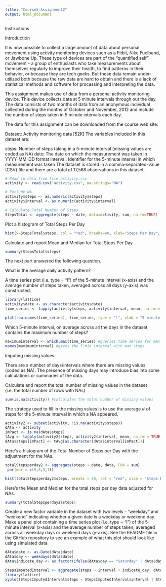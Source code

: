 ---
title: "Course5-Assignment2"
output: html_document
---

Instructions

Introduction

It is now possible to collect a large amount of data about personal movement using activity monitoring devices such as a Fitbit, Nike Fuelband, or Jawbone Up. These type of devices are part of the "quantified self" movement - a group of enthusiasts who take measurements about themselves regularly to improve their health, to find patterns in their behavior, or because they are tech geeks. But these data remain under-utilized both because the raw data are hard to obtain and there is a lack of statistical methods and software for processing and interpreting the data.

This assignment makes use of data from a personal activity monitoring device. This device collects data at 5 minute intervals through out the day. The data consists of two months of data from an anonymous individual collected during the months of October and November, 2012 and include the number of steps taken in 5 minute intervals each day.

The data for this assignment can be downloaded from the course web site:

Dataset: Activity monitoring data [52K]
The variables included in this dataset are:

steps: Number of steps taking in a 5-minute interval (missing values are coded as NA)
date: The date on which the measurement was taken in YYYY-MM-DD format
interval: Identifier for the 5-minute interval in which measurement was taken
The dataset is stored in a comma-separated-value (CSV) file and there are a total of 17,568 observations in this dataset.

```{r}

# Read in data from file activity.csv
activity <- read.csv("activity.csv", na.strings="NA")

# Exclude NA
activity$steps <- as.numeric(activity$steps)
activity$interval <- as.numeric(activity$interval)

# Calculate Total Number of Steps
StepsTotal <- aggregate(steps ~ date, data=activity, sum, na.rm=TRUE)


```

Plot a histogram of Total Steps Per Day

```{r, echo=FALSE}
hist(x=StepsTotal$steps, col = "red", breaks=40, xlab="Steps Per Day", main="Daily Number of Steps", cex=1, cex.lab=0.95, cex.axis=0.95, cex.main=0.95, cex.sub=0.95, font=2, font.lab=2)
```

Calculate and report Mean and Median for Total Steps Per Day

```{r, echo=FALSE}
summary(StepsTotal$steps)
```

The next part answered the following question.

What is the average daily activity pattern?

A time series plot (i.e. type = "l") of the 5-minute interval (x-axis) and the average number of steps taken, averaged across all days (y-axis) was constructed.

```{r, echo=FALSE}

library(lattice)
activity$date <- as.character(activity$date)
time_series <- tapply(activity$steps, activity$interval, mean, na.rm = TRUE)
```
```{r, echo=TRUE}
plot(row.names(time_series), time_series, type = "l", xlab = "5 minute Intervals", ylab="Average All Days", main="Average Steps Taken", col="blue", cex=1, cex.axis=0.75, cex.lab=0.75, cex.main=0.95, font.lab=2, font=2)
```


Which 5-minute interval, on average across all the days in the dataset, contains the maximum number of steps?
```{r, echo=FALSE}
maximuminterval <- which.max(time_series) #queries time series for max steps
names(maximuminterval) #gives the 5-min interval with max steps
```

Imputing missing values

There are a number of days/intervals where there are missing values (coded as NA). The presence of missing days may introduce bias into some calculations or summaries of the data.

Calculate and report the total number of missing values in the dataset (i.e. the total number of rows with NAs)

```{r, echo=FALSE}
sum(is.na(activity)) #calculates the total number of missing values
```

The strategy used to fill in the missing values is to use the average # of steps for the 5-minute interval in which a NA appeared.

```{r, echo=FALSE}
activity2 <- subset(activity, !is.na(activity$steps))
dAta <- activity
imPact <- is.na(dAta$steps)
tAvg <- tapply(activity2$steps, activity2$interval, mean, na.rm = TRUE, simplify = T)
dAta$steps[imPact] <- tAvg[as.character(dAta$interval[imPact])]
```

Here's a histogram of the Total Number of Steps per Day with the adjustment for the NAs.
```{r, echo=FALSE}
totalStepsperday2 <- aggregate(steps ~ date, dAta, FUN = sum)
 par(mar = c(5,8,3,1))
```
```{r, echo=TRUE}
hist(totalStepsperday2$steps, breaks = 40, col = "red", xlab = "Steps Per Day", main = "Daily Number of Steps")
```

Here's the Mean and Median for the total steps per day data adjusted for NAs.

```{r, echo=FALSE}
summary(totalStepsperday2$steps)
```

Create a new factor variable in the dataset with two levels - "weekday" and "weekend" indicating whether a given date is a weekday or weekend day.
Make a panel plot containing a time series plot (i.e. type = "l") of the 5-minute interval (x-axis) and the average number of steps taken, averaged across all weekday days or weekend days (y-axis). See the README file in the GitHub repository to see an example of what this plot should look like using simulated data

```{r, echo=TRUE}
dAta$date <- as.Date(dAta$date)
dAta$day <- weekdays(dAta$date)
dAta$indicate_day <- as.factor(ifelse(dAta$day == "Saturday" | dAta$day == "Sunday", "weekend", "weekday"))

StepsImputedInterval <- aggregate(steps ~ interval + indicate_day, dAta, mean)
library(lattice)
xyplot(StepsImputedInterval$steps ~ StepsImputedInterval$interval | StepsImputedInterval$indicate_day, main="Average Steps (adjusted for NAs) per Day by Interval", xlab="Interval (5 seconds each)", ylab="Imputed Steps", layout=c(1,2), type="l", cex=1, cex.axis=0.75, font=2, font.lab=2, font.main=2, font.sub=2, font.lab=2)
```

